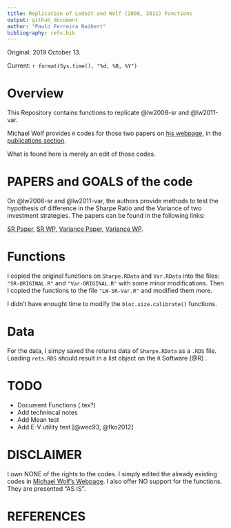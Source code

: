 ```yaml
--- 
title: Replication of Ledoit and Wolf (2008, 2011) Functions
output: github_document
author: "Paulo Ferreira Naibert" 
bibliography: refs.bib
--- 
```


Original: 2019 October 13.

Current: `r format(Sys.time(), "%d, %B, %Y")`

# Overview
This Repository contains functions to replicate @lw2008-sr and @lw2011-var.

Michael Wolf provides `R` codes for those two papers on 
[his webpage](https://www.econ.uzh.ch/en/people/faculty/wolf.html), 
in the 
[publications section](https://www.econ.uzh.ch/en/people/faculty/wolf/publications.html).

What is found here is merely an edit of those codes.

# PAPERS and GOALS of the code
On @lw2008-sr and @lw2011-var, the authors provide methods to test the hypothesis of difference in the Sharpe Ratio and the Variance of two investment strategies.
The papers can be found in the following links:

[SR Paper](https://www.econ.uzh.ch/dam/jcr:ffffffff-935a-b0d6-0000-00007214c2bc/jef_2008pdf.pdf), 
[SR WP](http://www.econ.uzh.ch/static/wp_iew/iewwp320.pdf), 
[Variance Paper](https://www.econ.uzh.ch/dam/jcr:520edf26-2322-4708-8dde-51d61141914a/Ledoit_et_al-2011-Wilmott_Robust_Performance.pdf), 
[Variance WP](http://www.econ.uzh.ch/static/wp_iew/iewwp516.pdf).

# Functions

I copied the original functions on `Sharpe.RData` and `Var.RData` into the files: `"SR-ORIGINAL.R"` and `"Var-ORIGINAL.R"` with some minor modifications.
Then I copied the functions to the file `"LW-SR-Var.R"` and modified them more.

I didn't have enought time to modify the `bloc.size.calibrate()` functions.


# Data

For the data, I simpy saved the returns data of `Sharpe.RData` as a `.RDS` file.
Loading `rets.RDS` should result in a list object on the `R` Software [@R] .

# TODO
- Document Functions (.tex?)
- Add technincal notes
- Add Mean test
- Add E-V utility test [@wec93, @fko2012]

# DISCLAIMER

I own NONE of the rights to the codes.
I simply edited the already existing codes in
[Michael Wolf's Webpage](https://www.econ.uzh.ch/en/people/faculty/wolf.html).
I also offer NO support for the functions.
They are presented "AS IS".

# REFERENCES
